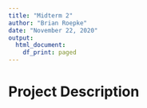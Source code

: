 ```yaml
---
title: "Midterm 2"
author: "Brian Roepke"
date: "November 22, 2020"
output:
  html_document:
    df_print: paged
---
```

# Project Description
